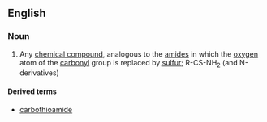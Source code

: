 ==English==

===Noun===
{{wikipedia}}
{{en-noun}}

# {{label|en|organic chemistry}} Any [[chemical compound]], analogous to the [[amide]]s in which the [[oxygen]] atom of the [[carbonyl]] group is replaced by [[sulfur]]; R-CS-NH<sub>2</sub> (and N-derivatives)

====Derived terms====
* [[carbothioamide]]